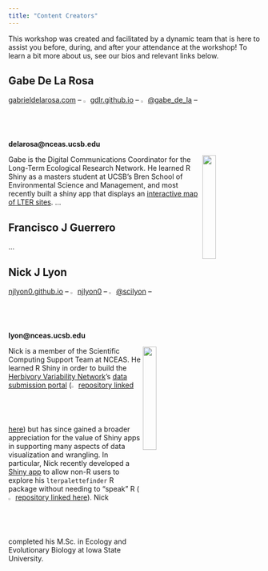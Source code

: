 ```yaml
---
title: "Content Creators"
---
```


This workshop was created and facilitated by a dynamic team that is here to assist you before, during, and after your attendance at the workshop! To learn a bit more about us, see our bios and relevant links below.

## Gabe De La Rosa

[gabrieldelarosa.com](https://www.gabrieldelarosa.com/) -- <img src="images/github-logo.png" width="2%"/> [gdlr.github.io](https://github.com/gdlr) -- <img src="images/twitter-logo.png" width="2%"/> [\@gabe_de_la](https://twitter.com/gabe_de_la) -- **delarosa\@nceas.ucsb.edu**

<img src="images/gd.jpg" align="right" width="23%"/>

Gabe is the Digital Communications Coordinator for the Long-Term Ecological Research Network. He learned R Shiny as a masters student at UCSB's Bren School of Environmental Science and Management, and most recently built a shiny app that displays an [interactive map of LTER sites](hyyp://lternet.edu/sites). ...

## Francisco J Guerrero

...

## Nick J Lyon

[njlyon0.github.io](https://njlyon0.github.io/) -- <img src="images/github-logo.png" width="2%"/> [njlyon0](https://github.com/njlyon0) -- <img src="images/twitter-logo.png" width="2%"/> [\@scilyon](https://twitter.com/scilyon) -- **lyon\@nceas.ucsb.edu**

<img src="images/nlyon.png" align="right" width="23%"/>

Nick is a member of the Scientific Computing Support Team at NCEAS. He learned R Shiny in order to build the [Herbivory Variability Network](https://herbvar.org/)'s [data submission portal](https://herbvar.shinyapps.io/data_portal_actual/) (<img src="images/github-logo.png" width="2%"/> [repository linked here](https://github.com/HerbVar-Network/Data-Portal)) but has since gained a broader appreciation for the value of Shiny apps in supporting many aspects of data visualization and wrangling. In particular, Nick recently developed a [Shiny app](https://cosima.nceas.ucsb.edu/lterpalettefinder-shiny/) to allow non-R users to explore his `lterpalettefinder` R package without needing to "speak" R (<img src="images/github-logo.png" width="2%"/> [repository linked here](https://github.com/lter/lterpalettefinder-shiny)). Nick completed his M.Sc. in Ecology and Evolutionary Biology at Iowa State University.
